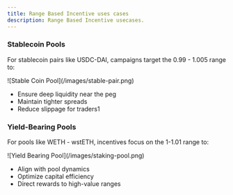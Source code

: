 ```yaml
---
title: Range Based Incentive uses cases
description: Range Based Incentive usecases.
---
```


### Stablecoin Pools

For stablecoin pairs like USDC-DAI, campaigns target the 0.99 - 1.005 range to:

<div className="mediaWrapper">
    ![Stable Coin Pool](/images/stable-pair.png)
</div>

- Ensure deep liquidity near the peg
- Maintain tighter spreads
- Reduce slippage for traders1


### Yield-Bearing Pools

For pools like WETH - wstETH, incentives focus on the 1-1.01 range to:

<div className="mediaWrapper">
    ![Yield Bearing Pool](/images/staking-pool.png)
</div>

- Align with pool dynamics
- Optimize capital efficiency
- Direct rewards to high-value ranges

